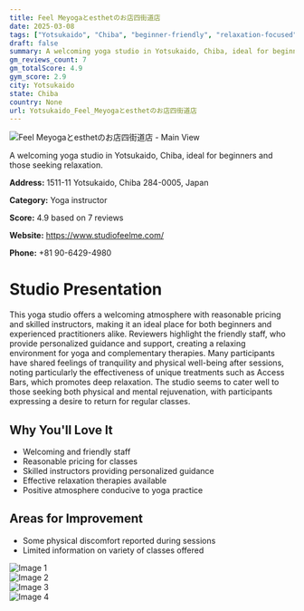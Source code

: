```yaml
---
title: Feel Meyogaとesthetのお店四街道店
date: 2025-03-08
tags: ["Yotsukaido", "Chiba", "beginner-friendly", "relaxation-focused", "welcoming atmosphere", "affordable", "Yotsukaido"]  
draft: false
summary: A welcoming yoga studio in Yotsukaido, Chiba, ideal for beginners and those seeking relaxation.
gm_reviews_count: 7
gm_totalScore: 4.9
gym_score: 2.9
city: Yotsukaido
state: Chiba
country: None
url: Yotsukaido_Feel_Meyogaとesthetのお店四街道店
---
```


<div className="aspect-[16/9] relative my-8">
  <img 
    src="https://lh5.googleusercontent.com/p/AF1QipOQN3ly_QBCZ4Kt11F2dNAd2G9araR3wvDPkzHl=w1920-h1080-k-no"
    alt="Feel Meyogaとesthetのお店四街道店 - Main View"
    className="object-cover absolute inset-0 w-full h-full rounded-lg"
  />
</div>

A welcoming yoga studio in Yotsukaido, Chiba, ideal for beginners and those seeking relaxation.

**Address:** 1511-11 Yotsukaido, Chiba 284-0005, Japan

**Category:** Yoga instructor

**Score:** 4.9 based on 7 reviews

**Website:** https://www.studiofeelme.com/

**Phone:** +81 90-6429-4980

# Studio Presentation

This yoga studio offers a welcoming atmosphere with reasonable pricing and skilled instructors, making it an ideal place for both beginners and experienced practitioners alike. Reviewers highlight the friendly staff, who provide personalized guidance and support, creating a relaxing environment for yoga and complementary therapies. Many participants have shared feelings of tranquility and physical well-being after sessions, noting particularly the effectiveness of unique treatments such as Access Bars, which promotes deep relaxation. The studio seems to cater well to those seeking both physical and mental rejuvenation, with participants expressing a desire to return for regular classes.

## Why You'll Love It

- Welcoming and friendly staff
- Reasonable pricing for classes
- Skilled instructors providing personalized guidance
- Effective relaxation therapies available
- Positive atmosphere conducive to yoga practice

## Areas for Improvement

- Some physical discomfort reported during sessions
- Limited information on variety of classes offered

<div className="grid grid-cols-1 xl:grid-cols-2 gap-4 my-8">
<div className="aspect-[4/3] relative"><img src="https://lh3.googleusercontent.com/p/AF1QipNf-E-nQzTXb6Erl6YNeePPMEiGcTBjyQorasAE=w1920-h1080-k-no" alt="Image 1" className="object-cover absolute inset-0 w-full h-full rounded-lg" /></div>
<div className="aspect-[4/3] relative"><img src="https://lh5.googleusercontent.com/p/AF1QipMRY13-_K4CGJDe1W6AXs8cN3gP8ZIAAj1_7cD8=w1920-h1080-k-no" alt="Image 2" className="object-cover absolute inset-0 w-full h-full rounded-lg" /></div>
<div className="aspect-[4/3] relative"><img src="https://lh5.googleusercontent.com/p/AF1QipNBdi8Odwo0TjXf1Qx7zGRhVZ7dRsJ1idA08Kin=w1920-h1080-k-no" alt="Image 3" className="object-cover absolute inset-0 w-full h-full rounded-lg" /></div>
<div className="aspect-[4/3] relative"><img src="https://lh3.googleusercontent.com/p/AF1QipOOGUhzwo1r0bV01FWfkkyWDGjbjmdTsa-lpOKb=w1920-h1080-k-no-pi-20-ya329.194-ro-0-fo100" alt="Image 4" className="object-cover absolute inset-0 w-full h-full rounded-lg" /></div>
</div>